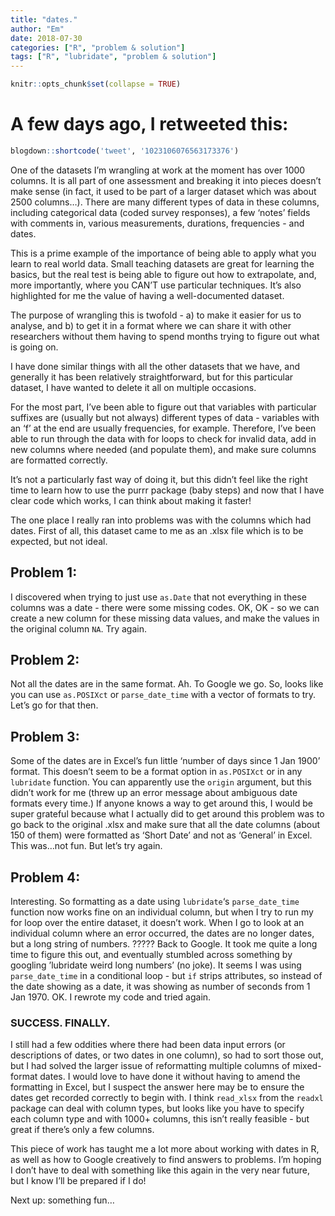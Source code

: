 ```yaml
---
title: "dates."
author: "Em"
date: 2018-07-30
categories: ["R", "problem & solution"]
tags: ["R", "lubridate", "problem & solution"]
---
```


```r
knitr::opts_chunk$set(collapse = TRUE)
```

# A few days ago, I retweeted this:

```r
blogdown::shortcode('tweet', '1023106076563173376')
```

One of the datasets I'm wrangling at work at the moment has over 1000 columns. It is all part of one assessment and breaking it into pieces doesn't make sense (in fact, it used to be part of a larger dataset which was about 2500 columns...).
There are many different types of data in these columns, including categorical data (coded survey responses), a few 'notes' fields with comments in, various measurements, durations, frequencies - and dates. 

This is a prime example of the importance of being able to apply what you learn to real world data. Small teaching datasets are great for learning the basics, but the real test is being able to figure out how to extrapolate, and, more importantly, where you CAN'T use particular techniques. It's also highlighted for me the value of having a well-documented dataset.

The purpose of wrangling this is twofold - 
a) to make it easier for us to analyse, and 
b) to get it in a format where we can share it with other researchers without them having to spend months trying to figure out what is going on. 

I have done similar things with all the other datasets that we have, and generally it has been relatively straightforward, but for this particular dataset, I have wanted to delete it all on multiple occasions.

For the most part, I've been able to figure out that variables with particular suffixes are (usually but not always) different types of data - variables with an 'f' at the end are usually frequencies, for example. Therefore, I've been able to run through the data with for loops to check for invalid data, add in new columns where needed (and populate them), and make sure columns are formatted correctly. 

It's not a particularly fast way of doing it, but this didn't feel like the right time to learn how to use the purrr package (baby steps) and now that I have clear code which works, I can think about making it faster!

The one place I really ran into problems was with the columns which had dates. 
First of all, this dataset came to me as an .xlsx file which is to be expected, but not ideal. 

## Problem 1:
I discovered when trying to just use `as.Date` that not everything in these columns was a date - there were some missing codes. OK, OK - so we can create a new column for these missing data values, and make the values in the original column `NA`. Try again.

## Problem 2:
Not all the dates are in the same format. Ah. To Google we go. So, looks like you can use `as.POSIXct` or `parse_date_time` with a vector of formats to try. Let's go for that then.

## Problem 3:
Some of the dates are in Excel's fun little 'number of days since 1 Jan 1900' format. This doesn't seem to be a format option in `as.POSIXct` or in any `lubridate` function. You can apparently use the `origin` argument, but this didn't work for me (threw up an error message about ambiguous date formats every time.) If anyone knows a way to get around this, I would be super grateful because what I actually did to get around this problem was to go back to the original .xlsx and make sure that all the date columns (about 150 of them) were formatted as 'Short Date' and not as 'General' in Excel. This was...not fun. But let's try again.

## Problem 4:
Interesting. So formatting as a date using `lubridate`'s `parse_date_time` function now works fine on an individual column, but when I try to run my for loop over the entire dataset, it doesn't work. When I go to look at an individual column where an error occurred, the dates are no longer dates, but a long string of numbers. ????? Back to Google. 
It took me quite a long time to figure this out, and eventually stumbled across something by googling 'lubridate weird long numbers' (no joke). It seems I was using `parse_date_time` in a conditional loop - but `if` strips attributes, so instead of the date showing as a date, it was showing as number of seconds from 1 Jan 1970. OK.
I rewrote my code and tried again. 

### SUCCESS. FINALLY.

I still had a few oddities where there had been data input errors (or descriptions of dates, or two dates in one column), so had to sort those out, but I had solved the larger issue of reformatting multiple columns of mixed-format dates. I would love to have done it without having to amend the formatting in Excel, but I suspect the answer here may be to ensure the dates get recorded correctly to begin with. I think `read_xlsx` from the `readxl` package can deal with column types, but looks like you have to specify each column type and with 1000+ columns, this isn't really feasible - but great if there's only a few columns.

This piece of work has taught me a lot more about working with dates in R, as well as how to Google creatively to find answers to problems. I'm hoping I don't have to deal with something like this again in the very near future, but I know I'll be prepared if I do!

Next up: something fun...






